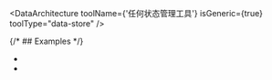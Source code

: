 
<DataArchitecture
  toolName={'任何状态管理工具'}
  isGeneric={true}
  toolType="data-store"
/>

{/* ## Examples */}

- <Link href="/vuex" />
- <Link href="/redux" />
